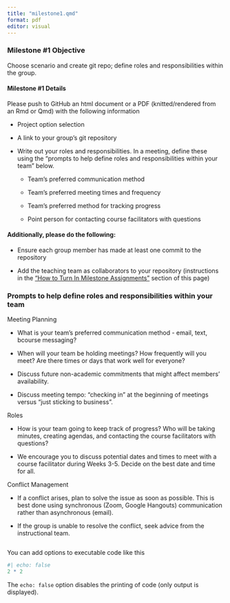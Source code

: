 ```yaml
---
title: "milestone1.qmd"
format: pdf
editor: visual
---
```


### Milestone #1 Objective

Choose scenario and create git repo; define roles and responsibilities within the group.

#### **Milestone #1 Details**

Please push to GitHub an html document or a PDF (knitted/rendered from an Rmd or Qmd) with the following information

-   Project option selection

-   A link to your group’s git repository

-   Write out your roles and responsibilities. In a meeting, define these using the "prompts to help define roles and responsibilities within your team" below.

    -   Team's preferred communication method 

    -   Team's preferred meeting times and frequency 

    -   Team's preferred method for tracking progress

    -   Point person for contacting course facilitators with questions

#### **Additionally, please do the following:**

-   Ensure each group member has made at least one commit to the repository

-   Add the teaching team as collaborators to your repository (instructions in the ["How to Turn In Milestone Assignments"](https://bcourses.berkeley.edu/courses/1546358/pages/team-project#S6 "Team Project") section of this page)

### **Prompts to help define roles and responsibilities within your team**

Meeting Planning

-   What is your team's preferred communication method - email, text, bcourse messaging?

-   When will your team be holding meetings? How frequently will you meet? Are there times or days that work well for everyone?

-   Discuss future non-academic commitments that might affect members' availability.

-   Discuss meeting tempo: “checking in” at the beginning of meetings versus “just sticking to business”.

Roles

-   How is your team going to keep track of progress? Who will be taking minutes, creating agendas, and contacting the course facilitators with questions?

-   We encourage you to discuss potential dates and times to meet with a course facilitator during Weeks 3-5. Decide on the best date and time for all.

Conflict Management

-   If a conflict arises, plan to solve the issue as soon as possible. This is best done using synchronous (Zoom, Google Hangouts) communication rather than asynchronous (email).

-   If the group is unable to resolve the conflict, seek advice from the instructional team. 

```r

```

You can add options to executable code like this

```r
#| echo: false
2 * 2
```

The `echo: false` option disables the printing of code (only output is displayed).
